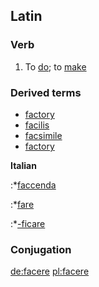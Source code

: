 ==Latin==
=== Verb ===
#To [[do]]; to [[make]]

===Derived terms===
*[[factory]]
*[[facilis]]
*[[facsimile]]
*[[factory]]
'''Italian'''
:*[[faccenda]]
:*[[fare]]
:*[[-ficare]]

===Conjugation===
{{laconj3}}
{{la-conj-3rd-IO|fac|f&#275;c|fact}}


[[de:facere]]
[[pl:facere]]